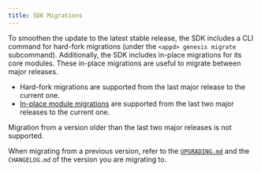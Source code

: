 ```yaml
---
title: SDK Migrations
---
```


To smoothen the update to the latest stable release, the SDK includes a CLI command for hard-fork migrations (under the `<appd> genesis migrate` subcommand).
Additionally, the SDK includes in-place migrations for its core modules. These in-place migrations are useful to migrate between major releases.

* Hard-fork migrations are supported from the last major release to the current one.
* [In-place module migrations](https://docs.cosmos.network/main/core/upgrade#overwriting-genesis-functions) are supported from the last two major releases to the current one.

Migration from a version older than the last two major releases is not supported.

When migrating from a previous version, refer to the [`UPGRADING.md`](/docs/sdk/next/UPGRADING) and the `CHANGELOG.md` of the version you are migrating to.
